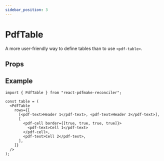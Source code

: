 ```yaml
---
sidebar_position: 3
---
```



# PdfTable

A more user-friendly way to define tables than to use `<pdf-table>`.

## Props

<PropTable name="PdfTable" />

## Example

```tsx twoslash
import { PdfTable } from "react-pdfmake-reconciler";

const table = (
  <PdfTable
    rows={[
      [<pdf-text>Header 1</pdf-text>, <pdf-text>Header 2</pdf-text>],
      [
        <pdf-cell border={[true, true, true, true]}>
          <pdf-text>Cell 1</pdf-text>
        </pdf-cell>,
        <pdf-text>Cell 2</pdf-text>,
      ],
    ]}
  />
);
```
